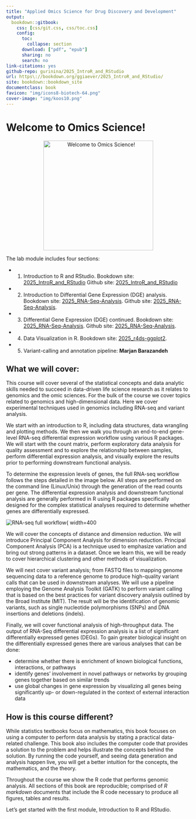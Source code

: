 ```yaml
--- 
title: "Applied Omics Science for Drug Discovery and Development" 
output:
  bookdown::gitbook:
    css: [css/git.css, css/toc.css]
    config:
      toc:
        collapse: section
      download: ["pdf", "epub"]
      sharing: no
      search: no
link-citations: yes 
github-repo: gurinina/2025_IntroR_and_RStudio
url: https\://bookdown.org/ggiaever/2025_IntroR_and_RStudio/
site: bookdown::bookdown_site 
documentclass: book
favicon: "img/icons8-biotech-64.png"
cover-image: "img/koos10.png"
--- 
```


# Welcome to Omics Science! {-}

<p align="center">
  <img src="img/koos10.png" alt="Welcome to Omics Science!" width="300" />
</p>

The lab module includes four sections:

- 1. Introduction to R and RStudio. Bookdown site: [2025_IntroR_and_RStudio](https://bookdown.org/ggiaever/2025_IntroR_and_RStudio/)
Github site: [2025_IntroR_and_RStudio](http://github.com/gurinina/2025_IntroR_and_RStudio)

- 2. Introduction to Differential Gene Expression (DGE) analysis. Bookdown site: [2025_RNA-Seq-Analysis](https://bookdown.org/ggiaever/2025_RNA-seq-analysis/). Github site: [2025_RNA-Seq-Analysis](http://github.com/gurinina/2025_RNA-Seq-Analysis).

- 3. Differential Gene Expression (DGE) continued. Bookdown site: [2025_RNA-Seq-Analysis](https://bookdown.org/ggiaever/2025_RNA-seq-analysis/). Github site: [2025_RNA-Seq-Analysis](http://github.com/gurinina/2025_RNA-Seq-Analysis).

- 4. Data Visualization in R. Bookdown site: [2025_r4ds-ggplot2](https://bookdown.org/ggiaever/2025_r4ds-ggplot2/).

- 5. Variant-calling and annotation pipeline: **Marjan Barazandeh**

## What we will cover: {-}

This course will cover several of the statistical concepts and data analytic skills needed to succeed in data-driven life science research as it relates to genomics and the omic sciences. For the bulk of the course we cover topics related to genomics and high-dimensional data. Here we cover experimental techniques used in genomics including RNA-seq and variant analysis.

We start with an introduction to R, including data structures, data wrangling and plotting methods. We then we walk you through an end-to-end gene-level RNA-seq differential expression workflow using various R packages. We will start with the count matrix, perform exploratory data analysis for quality assessment and to explore the relationship between samples, perform differential expression analysis, and visually explore the results prior to performing downstream functional analysis.

To determine the expression levels of genes, the full RNA-seq workflow follows the steps detailed in the image below. All steps are performed on the command line (Linux/Unix) through the generation of the read counts per gene. The differential expression analysis and downstream functional analysis are generally performed in R using R packages specifically designed for the complex statistical analyses required to determine whether genes are differentially expressed.

![RNA-seq full workflow](img/full_workflow_2019.png){ width=400 

We will cover the concepts of distance and dimension reduction. We will introduce Principal Component Analysis for dimension reduction. Principal Component Analysis (PCA) is a technique used to emphasize variation and bring out strong patterns in a dataset. Once we learn this, we will be ready to cover hierarchical clustering and other methods of visualization.

We will next cover variant analysis; from FASTQ files to mapping genome sequencing data to a reference genome to produce high-quality variant calls that can be used in downstream analyses. We will use a pipeline employing the Genome Analysis Toolkit (GATK) to perform variant calling that is based on the best practices for variant discovery analysis outlined by the Broad Institute (MIT). The result will be the identification of genomic variants, such as single nucleotide polymorphisms (SNPs) and DNA insertions and deletions (indels).

Finally, we will cover functional analysis of high-throughput data. The output of RNA-Seq differential expression analysis is a list of significant differentially expressed genes (DEGs). To gain greater biological insight on the differentially expressed genes there are various analyses that can be done:

- determine whether there is enrichment of known biological functions, interactions, or pathways
- identify genes' involvement in novel pathways or networks by grouping genes together based on similar trends
- use global changes in gene expression by visualizing all genes being significantly up- or down-regulated in the context of external interaction data

## How is this course different? {-}

While statistics textbooks focus on mathematics, this book focuses on using a computer to perform data analysis by stating a practical data-related challenge. This book also includes the computer code that provides a solution to the problem and helps illustrate the concepts behind the solution. By running the code yourself, and seeing data generation and analysis happen live, you will get a better intuition for the concepts, the mathematics, and the theory.

Throughout the course we show the R code that performs genomic analysis. All sections of this book are reproducible; comprised of *R markdown* documents that include the R code necessary to produce all figures, tables and results.

Let's get started with the first module, Introduction to R and RStudio.